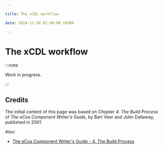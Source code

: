 ```yaml
---

title: The xCDL workflow

date: 2024-11-26 01:49:00 +0200

---
```


# The xCDL workflow

:::note

Work in progress.

:::


## Credits

The initial content of this page was based on *Chapter 4. The Build Process* of *The eCos Component Writer’s Guide*, by Bart Veer and John Dallaway, published in 2001.

Also:

- [The eCos Component Writer's Guide - 4. The Build Process](https://ecos.sourceware.org/docs-latest/cdl-guide/build.html)

